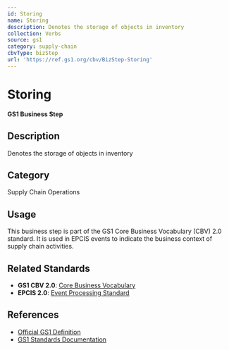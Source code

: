 ```yaml
---
id: Storing
name: Storing
description: Denotes the storage of objects in inventory
collection: Verbs
source: gs1
category: supply-chain
cbvType: bizStep
url: 'https://ref.gs1.org/cbv/BizStep-Storing'
---
```

# Storing

**GS1 Business Step**

## Description

Denotes the storage of objects in inventory

## Category

Supply Chain Operations

## Usage

This business step is part of the GS1 Core Business Vocabulary (CBV) 2.0 standard. It is used in EPCIS events to indicate the business context of supply chain activities.

## Related Standards

- **GS1 CBV 2.0**: [Core Business Vocabulary](https://ref.gs1.org/standards/cbv/)
- **EPCIS 2.0**: [Event Processing Standard](https://ref.gs1.org/standards/epcis/)

## References

- [Official GS1 Definition](https://ref.gs1.org/cbv/BizStep-Storing)
- [GS1 Standards Documentation](https://www.gs1.org/standards)
